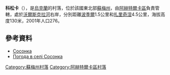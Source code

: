 {{coord|50|23|41|N|34|54|20|E|scale:100000_region:UA|display=title}}

'''科松卡'''（{{lang-uk|Сосонка}}），是[[烏克蘭|烏克蘭]]的村落，位於該國東北部[[蘇梅州|蘇梅州]]，由[[阿赫特爾卡區|阿赫特爾卡區]]負責管轄，處於[[沃爾斯克拉河|沃爾斯克拉河]]右岸，分別距離[[波季爾_(阿赫特爾卡區)|波季爾]]1.5公里和[[扎里奇涅_(特羅斯佳涅茨區)|扎里奇涅]]4.5公里，海拔高度130米，2001年人口276。

==參考資料==
*[http://w1.c1.rada.gov.ua/pls/z7502/A005?rdat1=02.02.2010&rf7571=29740 Сосонка]
* [http://weather.in.ua/ua/symskaja/24620 Погода в селі Сосонка]

{{DEFAULTSORT:Сосонка}}
[[Category:蘇梅州村落|Category:蘇梅州村落]]
[[Category:阿赫特爾卡區村落|Category:阿赫特爾卡區村落]]


{{Sumy-geo-stub}}